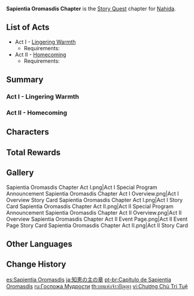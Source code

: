 {{Chapter Infobox
|image           = Sapientia Oromasdis Chapter.png
|character       = Nahida
|type            = Story
|short           = Sapientia Oromasdis
}}
'''Sapientia Oromasdis Chapter''' is the [[Story Quest]] chapter for  [[Nahida]].

==List of Acts==
* Act I - [[Lingering Warmth]]
** Requirements: {{Quest|40;1;Akasha Pulses, the Kalpa Flame Rises|display=bullet|requirements=1}}
* Act II - [[Homecoming]]
** Requirements: {{Quest|40;1;Akasha Pulses, the Kalpa Flame Rises|display=bullet|requirements=1}}

==Summary==
===Act I - Lingering Warmth===
{{Main|Lingering Warmth}}
{{Description|The [[Akasha]] has stopped functioning, the city of scholars is no longer fanatical about pursuing knowledge, and the right to dream has been returned to [[Sumeru]]'s citizenry.<br>All of a sudden, dreams &mdash; erstwhile "old friends" that have become novelties &mdash; are the talk of the town in [[Sumeru City]].<br>Even those poker-faced crocodiles must yawn sometimes. Now is the perfect time to loosen up and listen to their chit-chat!}}
{{Transclude|Lingering Warmth|Summary}}

===Act II - Homecoming===
{{Main|Homecoming}}
{{Description|In the [[Sanctuary of Surasthana]] lies a crystal of unknown origin, which holds a promise destined to remain unfulfilled.<br>In the long river of time, all beings are but passers&ndash;by. Humans and gods create history, but even they cannot ensure that these stories will not be forgotten by generations to come.<br>"Why are we born? What do we love? Why can't we let go?"<br>Listen to the answer of the oldest, yet also the youngest being in the world.}}
{{Transclude|Homecoming|Summary}}

==Characters==
{{Character Appearances|type=Chapter}}

==Total Rewards==
{{Quest Rewards List}}

==Gallery==
<gallery>
Sapientia Oromasdis Chapter Act I.png|Act I Special Program Announcement
Sapientia Oromasdis Chapter Act I Overview.png|Act I Overview
Story Card Sapientia Oromasdis Chapter Act I.png|Act I Story Card
Sapientia Oromasdis Chapter Act II.png|Act II Special Program Announcement
Sapientia Oromasdis Chapter Act II Overview.png|Act II Overview
Sapientia Oromasdis Chapter Act II Event Page.png|Act II Event Page
Story Card Sapientia Oromasdis Chapter Act II.png|Act II Story Card
</gallery>

==Other Languages==
{{Other Languages
|en        = Sapientia Oromasdis Chapter
|zhs       = 智慧主之章
|zhs_rm    = Zhìhuìzhǔ zhī Zhāng
|zht       = 智慧主之章
|zht_rm    = Zhìhuìzhǔ zhī Zhāng
|zh_tl     = Chapter of the Keeper of Wisdom
|ja        = 知恵の主の章
|ja_rm     = Chie no Nushi no Shou
|ja_tl     = Chapter of the Keeper of Wisdom
|ko        = 지혜의 주인의 장
|ko_rm     = Jihye-ui Juin-ui Jang
|ko_tl     = Owner of Wisdom Chapter
|es        = Sapientia Oromasdis
|fr        = Sapientia Oromasdis
|ru        = Госпожа Мудрости
|ru_tl     = Lady of Wisdom
|th        = บทแห่งจ้าวปัญญา
|th_rm     = Bot haeng Chao Pan-ya
|th_tl     = Chapter of the Master of Wisdom
|vi        = Chương Chủ Trí Tuệ
|vi_tl     = 
|de        = Sapientia Oromasdis
|id        = Chapter Sapientia Oromasdis
|pt        = Capítulo de Sapientia Oromasdis
|pt_tl     = Chapter of Sapientia Oromasdis
|tr        = Hürmüz'ün Bilgeliği Bölümü
|tr_tl     = 
|it        = Capitolo della Sapientia Oromasdis
|it_tl     = Chapter of the Sapientia Oromasdis
}}

==Change History==
{{Change History|3.2}}

[[es:Sapientia Oromasdis]]
[[ja:知恵の主の章]]
[[pt-br:Capítulo de Sapientia Oromasdis]]
[[ru:Госпожа Мудрости]]
[[th:บทแห่งจ้าวปัญญา]]
[[vi:Chương Chủ Trí Tuệ]]